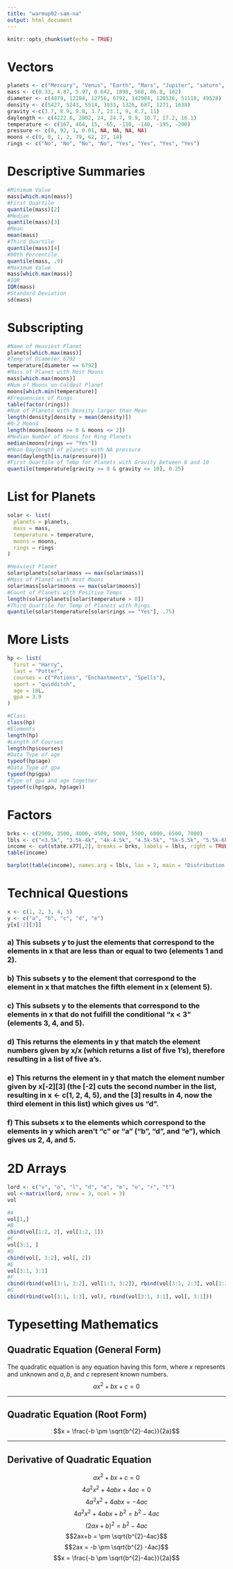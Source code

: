 ```yaml
---
title: "warmup02-sam-na"
output: html_document
---
```


```r
knitr::opts_chunk$set(echo = TRUE)
```

# Vectors

```r
planets <- c("Mercury", "Venus", "Earth", "Mars", "Jupiter", "saturn", "Uranus", "Neptune")
mass <- c(0.33, 4.87, 5.97, 0.642, 1898, 568, 86.8, 102)
diameter <- c(4879, 12104, 12756, 6792, 142984, 120536, 51118, 49528)
density <- c(5427, 5243, 5514, 3933, 1326, 687, 1271, 1638)
gravity <-c(3.7, 8.9, 9.8, 3.7, 23.1, 9, 8.7, 11)
daylength <- c(4222.6, 2802, 24, 24.7, 9.9, 10.7, 17.2, 16.1)
temperature <- c(167, 464, 15, -65, -110, -140, -195, -200)
pressure <- c(0, 92, 1, 0.01, NA, NA, NA, NA)
moons <-c(0, 0, 1, 2, 79, 62, 27, 14)
rings <- c("No", "No", "No", "No", "Yes", "Yes", "Yes", "Yes")
```

# Descriptive Summaries
```r
#Minimum Value
mass[which.min(mass)]
#First Quartile
quantile(mass)[2]
#Median
quantile(mass)[3]
#Mean
mean(mass)
#Third Quartile
quantile(mass)[4]
#90th Percentile
quantile(mass, .9)
#Maximum Value
mass[which.max(mass)]
#IQR
IQR(mass)
#Standard Deviation
sd(mass)
```
# Subscripting
```r
#Name of Heaviest Planet
planets[which.max(mass)]
#Temp of Diameter 6792
temperature[diameter == 6792]
#Mass of Planet with Most Moons
mass[which.max(moons)]
#Num of Moons on Coldest Planet
moons[which.min(temperature)]
#Frequencies of Rings
table(factor(rings))
#Num of Planets with Density larger than Mean
length(density[density > mean(density)])
#0-2 Moons
length(moons[moons >= 0 & moons <= 2])
#Median Number of Moons for Ring Planets
median(moons[rings == "Yes"])
#Mean Daylength of planets with NA pressure
mean(daylength[is.na(pressure)])
#First Quartile of Temp for Planets with Gravity Between 8 and 10
quantile(temperature[gravity >= 8 & gravity <= 10], 0.25)
```

# List for Planets
```r
solar <- list(
  planets = planets,
  mass = mass,
  temperature = temperature,
  moons = moons,
  rings = rings
)
```

```r
#Heaviest Planet
solar$planets[solar$mass == max(solar$mass)]
#Mass of Planet with most Moons
solar$mass[solar$moons == max(solar$moons)]
#Count of Planets with Positive Temps
length(solar$planets[solar$temperature > 0])
#Third Quartile for Temp of Planets with Rings
quantile(solar$temperature[solar$rings == "Yes"], .75) 
```

# More Lists
```r
hp <- list(
  first = "Harry",
  last = "Potter",
  courses = c("Potions", "Enchantments", "Spells"),
  sport = "quidditch",
  age = 18L,
  gpa = 3.9
)
```

```r
#Class
class(hp)
#Elements
length(hp)
#Length of Courses
length(hp$courses)
#Data Type of age
typeof(hp$age)
#Data Type of gpa
typeof(hp$gpa)
#Type of gpa and age together
typeof(c(hp$gpa, hp$age))
```

# Factors
```r
brks <- c(2900, 3500, 4000, 4500, 5000, 5500, 6000, 6500, 7000)
lbls <- c("<3.5k", "3.5k-4k", "4k-4.5k", "4.5k-5k", "5k-5.5k", "5.5k-6k", "6k-6.5k", "6.5k-7k")
income <- cut(state.x77[,2], breaks = brks, labels = lbls, right = TRUE)
table(income)
```

```r
barplot(table(income), names.arg = lbls, las = 2, main = "Distribution of Incomes")
```

# Technical Questions\
```r
x <- c(1, 2, 3, 4, 5)
y <- c("a", "b", "c", "d", "e")
y[x[-2][3]]
```
### a) This subsets y to just the elements that correspond to the elements in x that are less than or equal to two (elements 1 and 2).
### b) This subsets y to the element that correspond to the element in x that matches the fifth element in x (element 5).
### c) This subsets y to the elements that correspond to the elements in x that do not fulfill the conditional "x < 3" (elements 3, 4, and 5).
### d) This returns the elements in y that match the element numbers given by x/x (which returns a list of five 1's), therefore resulting in a list of five a's.
### e) This returns the element in y that match the element number given by x[-2][3] (the [-2] cuts the second number in the list, resulting in x <- c(1, 2, 4, 5), and the [3] results in 4, now the third element in this list) which gives us "d".
### f) This subsets x to the elements which correspond to the elements in y which aren't "c" or "a" ("b", "d", and "e"), which gives us 2, 4, and 5.

# 2D Arrays
```r
lord <- c("v", "o", "l", "d", "e", "m", "o", "r", "t")
vol <-matrix(lord, nrow = 3, ncol = 3)
vol
```
```r
#A
vol[1,]
#B
cbind(vol[1:2, 2], vol[1:2, 1])
#C
vol[3:1, ]
#D
cbind(vol[, 1:2], vol[, 2])
#E
vol[3:1, 3:1]
#F
cbind(rbind(vol[3:1, 3:2], vol[1:3, 3:2]), rbind(vol[3:1, 2:3], vol[1:3, 2:3]))
#G
cbind(rbind(vol[3:1, 1:3], vol), rbind(vol[3:1, 3:1], vol[, 3:1]))
```

# Typesetting Mathematics\
## Quadratic Equation (General Form)
The quadratic equation is any equation having this form, where $x$ represents and unknown and $a, b,$ and $c$ represent known numbers. 
$$ax^{2} + bx + c = 0$$

---

## Quadratic Equation (Root Form)
$$x = \frac{-b \pm \sqrt{b^{2}-4ac}}{2a}$$

---

## Derivative of Quadratic Equation
$$ ax^{2}+bx + c = 0$$
$$4a^{2}x^{2} + 4abx +4ac = 0$$
$$4a^{2}x^{2} + 4abx = -4ac$$
$$4a^{2}x^{2} + 4abx + b^{2} = b^{2} -4ac$$
$$(2ax+b)^{2} = b^{2}-4ac$$
$$2ax+b = \pm \sqrt{b^{2}-4ac}$$
$$2ax = -b \pm \sqrt{b^{2} -4ac}$$
$$x = \frac{-b \pm \sqrt{b^{2}-4ac}}{2a}$$